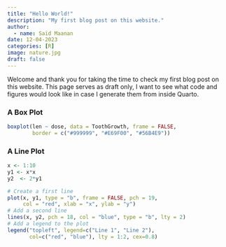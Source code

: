 ```yaml
---
title: "Hello World!"
description: "My first blog post on this website."
author:
  - name: Saïd Maanan
date: 12-04-2023
categories: [R] 
image: nature.jpg
draft: false 
---
```


::: column-body
Welcome and thank you for taking the time to check my first blog post on this website. This page serves as draft only, I want to see what code and figures would look like in case I generate them from inside Quarto.

### A Box Plot

```r
boxplot(len ~ dose, data = ToothGrowth, frame = FALSE,
        border = c("#999999", "#E69F00", "#56B4E9"))
```

### A Line Plot

```r
x <- 1:10
y1 <- x*x
y2  <- 2*y1

# Create a first line
plot(x, y1, type = "b", frame = FALSE, pch = 19, 
     col = "red", xlab = "x", ylab = "y")
# Add a second line
lines(x, y2, pch = 18, col = "blue", type = "b", lty = 2)
# Add a legend to the plot
legend("topleft", legend=c("Line 1", "Line 2"),
       col=c("red", "blue"), lty = 1:2, cex=0.8)
```
:::
